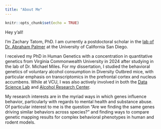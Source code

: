 ```yaml
---
title: "About Me"
---
```


```r
knitr::opts_chunk$set(echo = TRUE)
```

Hey y'all!

I'm Zachary Tatom, PhD. I am currently a postdoctoral scholar in the [lab of Dr. Abraham Palmer](https://palmerlab.org/) at the University of California San Diego.

I received my PhD in Human Genetics with a concentration in quantitative genetics from Virginia Commonwealth University in 2024 after studying in the lab of Dr. Michael Miles. For my dissertation, I studied the behavioral genetics of voluntary alcohol consumption in Diversity Outbred mice, with particular emphasis on transcriptomics in the prefrontal cortex and nucleus accumbens. While at VCU, I was also actively involved in both the [Data Science Lab](https://research.vcu.edu/training/data-science-lab/) and [Alcohol Research Center](https://arc.vcu.edu/).

My research interests are in the myriad ways in which genes influence behavior, particularly with regards to mental health and substance abuse. Of particular interest to me is the question "Are we finding the same genes driving similar behaviors across species?" and finding ways to compare genetic mapping results for complex behavioral phenotypes in human and rodent models.
